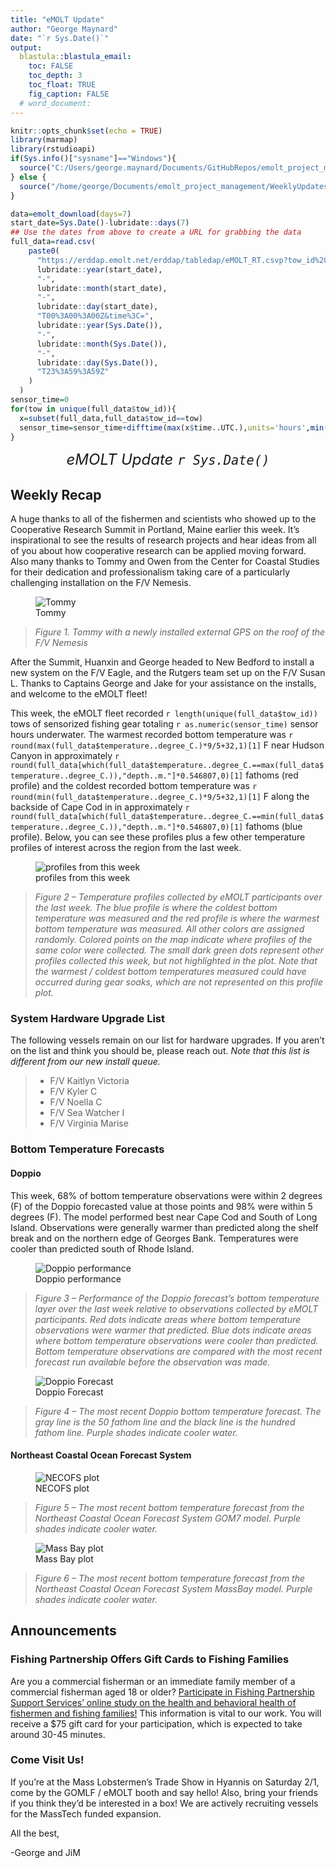 ```yaml
---
title: "eMOLT Update"
author: "George Maynard"
date: "`r Sys.Date()`"  
output: 
  blastula::blastula_email:
    toc: FALSE
    toc_depth: 3
    toc_float: TRUE
    fig_caption: FALSE
  # word_document:
---
```


```r
knitr::opts_chunk$set(echo = TRUE)
library(marmap)
library(rstudioapi)
if(Sys.info()["sysname"]=="Windows"){
  source("C:/Users/george.maynard/Documents/GitHubRepos/emolt_project_management/WeeklyUpdates/forecast_check/R/emolt_download.R")
} else {
  source("/home/george/Documents/emolt_project_management/WeeklyUpdates/forecast_check/R/emolt_download.R")
}

data=emolt_download(days=7)
start_date=Sys.Date()-lubridate::days(7)
## Use the dates from above to create a URL for grabbing the data
full_data=read.csv(
    paste0(
      "https://erddap.emolt.net/erddap/tabledap/eMOLT_RT.csvp?tow_id%2Csegment_type%2Ctime%2Clatitude%2Clongitude%2Cdepth%2Ctemperature%2Csensor_type&segment_type=%22Fishing%22&time%3E=",
      lubridate::year(start_date),
      "-",
      lubridate::month(start_date),
      "-",
      lubridate::day(start_date),
      "T00%3A00%3A00Z&time%3C=",
      lubridate::year(Sys.Date()),
      "-",
      lubridate::month(Sys.Date()),
      "-",
      lubridate::day(Sys.Date()),
      "T23%3A59%3A59Z"
    )
  )
sensor_time=0
for(tow in unique(full_data$tow_id)){
  x=subset(full_data,full_data$tow_id==tow)
  sensor_time=sensor_time+difftime(max(x$time..UTC.),units='hours',min(x$time..UTC.))
}
```

<center> 

<font size="5"> *eMOLT Update `r Sys.Date()` * </font>

</center>

## Weekly Recap 

A huge thanks to all of the fishermen and scientists who showed up to the Cooperative Research Summit in Portland, Maine earlier this week. It's inspirational to see the results of research projects and hear ideas from all of you about how cooperative research can be applied moving forward. Also many thanks to Tommy and Owen from the Center for Coastal Studies for their dedication and professionalism taking care of a particularly challenging installation on the F/V Nemesis.

![Tommy](tommy.png)

> *Figure 1. Tommy with a newly installed external GPS on the roof of the F/V Nemesis*

After the Summit, Huanxin and George headed to New Bedford to install a new system on the F/V Eagle, and the Rutgers team set up on the F/V Susan L. Thanks to Captains George and Jake for your assistance on the installs, and welcome to the eMOLT fleet! 

This week, the eMOLT fleet recorded `r length(unique(full_data$tow_id))` tows of sensorized fishing gear totaling `r as.numeric(sensor_time)` sensor hours underwater. The warmest recorded bottom temperature was `r round(max(full_data$temperature..degree_C.)*9/5+32,1)[1]` F near Hudson Canyon in approximately `r round(full_data[which(full_data$temperature..degree_C.==max(full_data$temperature..degree_C.)),"depth..m."]*0.546807,0)[1]` fathoms (red profile) and the coldest recorded bottom temperature was `r round(min(full_data$temperature..degree_C.)*9/5+32,1)[1]` F along the backside of Cape Cod in in approximately `r round(full_data[which(full_data$temperature..degree_C.==min(full_data$temperature..degree_C.)),"depth..m."]*0.546807,0)[1]` fathoms (blue profile). Below, you can see these profiles plus a few other temperature profiles of interest across the region from the last week. 


![profiles from this week](profiles.png)

> *Figure 2 -- Temperature profiles collected by eMOLT participants over the last week. The blue profile is where the coldest bottom temperature was measured and the red profile is where the warmest bottom temperature was measured. All other colors are assigned randomly. Colored points on the map indicate where profiles of the same color were collected. The small dark green dots represent other profiles collected this week, but not highlighted in the plot. Note that the warmest / coldest bottom temperatures measured could have occurred during gear soaks, which are not represented on this profile plot.*

### System Hardware Upgrade List

The following vessels remain on our list for hardware upgrades. If you aren't on the list and think you should be, please reach out. *Note that this list is different from our new install queue.*

>
 - F/V Kaitlyn Victoria
 - F/V Kyler C
 - F/V Noella C
 - F/V Sea Watcher I
 - F/V Virginia Marise

### Bottom Temperature Forecasts

#### Doppio 

This week, 68% of bottom temperature observations were within 2 degrees (F) of the Doppio forecasted value at those points and 98% were within 5 degrees (F). The model performed best near Cape Cod and South of Long Island. Observations were generally warmer than predicted along the shelf break and on the northern edge of Georges Bank. Temperatures were cooler than predicted south of Rhode Island. 

![Doppio performance](doppio_compare.png)

> *Figure 3 -- Performance of the Doppio forecast's bottom temperature layer over the last week relative to observations collected by eMOLT participants. Red dots indicate areas where bottom temperature observations were warmer that predicted. Blue dots indicate areas where bottom temperature observations were cooler than predicted. Bottom temperature observations are compared with the most recent forecast run available before the observation was made.* 

![Doppio Forecast](DOPPIO_forecast_F.gif)

> *Figure 4 -- The most recent Doppio bottom temperature forecast. The gray line is the 50 fathom line and the black line is the hundred fathom line. Purple shades indicate cooler water.*

#### Northeast Coastal Ocean Forecast System

![NECOFS plot](NECOFS_GOM.gif)

> *Figure 5 -- The most recent bottom temperature forecast from the Northeast Coastal Ocean Forecast System GOM7 model. Purple shades indicate cooler water.*

![Mass Bay plot](NECOFS_MABAY.gif)

> *Figure 6 -- The most recent bottom temperature forecast from the Northeast Coastal Ocean Forecast System MassBay model. Purple shades indicate cooler water.*


## Announcements

### Fishing Partnership Offers Gift Cards to Fishing Families

Are you a commercial fisherman or an immediate family member of a commercial fisherman aged 18 or older? [Participate in Fishing Partnership Support Services’ online study on the health and behavioral health of fishermen and fishing families!](https://fishingpartnership.us3.list-manage.com/track/click?u=aaf15707606468e72ad68f731&id=ad7ce8b684&e=bf2c66600e) This information is vital to our work. You will receive a $75 gift card for your participation, which is expected to take around 30-45 minutes.


### Come Visit Us!

If you're at the Mass Lobstermen's Trade Show in Hyannis on Saturday 2/1, come by the GOMLF / eMOLT booth and say hello! Also, bring your friends if you think they'd be interested in a box! We are actively recruiting vessels for the MassTech funded expansion. 

All the best,

-George and JiM
